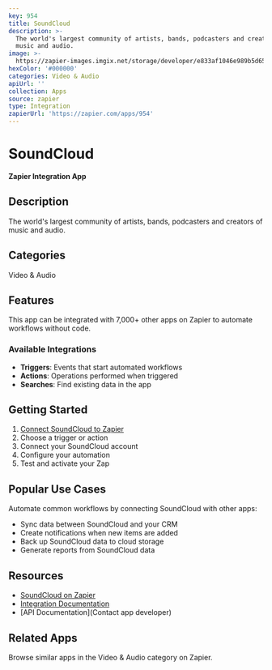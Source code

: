 ```yaml
---
key: 954
title: SoundCloud
description: >-
  The world's largest community of artists, bands, podcasters and creators of
  music and audio.
image: >-
  https://zapier-images.imgix.net/storage/developer/e833af1046e989b5d65833e955b34d4f.png?auto=format%2Ccompress&ixlib=python-3.0.0&q=50
hexColor: '#000000'
categories: Video & Audio
apiUrl: ''
collection: Apps
source: zapier
type: Integration
zapierUrl: 'https://zapier.com/apps/954'
---
```

# SoundCloud

**Zapier Integration App**

## Description

The world's largest community of artists, bands, podcasters and creators of music and audio.

## Categories

Video & Audio

## Features

This app can be integrated with 7,000+ other apps on Zapier to automate workflows without code.

### Available Integrations

- **Triggers**: Events that start automated workflows
- **Actions**: Operations performed when triggered
- **Searches**: Find existing data in the app

## Getting Started

1. [Connect SoundCloud to Zapier](https://zapier.com/apps/954)
2. Choose a trigger or action
3. Connect your SoundCloud account
4. Configure your automation
5. Test and activate your Zap

## Popular Use Cases

Automate common workflows by connecting SoundCloud with other apps:

- Sync data between SoundCloud and your CRM
- Create notifications when new items are added
- Back up SoundCloud data to cloud storage
- Generate reports from SoundCloud data

## Resources

- [SoundCloud on Zapier](https://zapier.com/apps/954)
- [Integration Documentation](https://zapier.com/apps/954/integrations)
- [API Documentation](Contact app developer)

## Related Apps

Browse similar apps in the Video & Audio category on Zapier.
